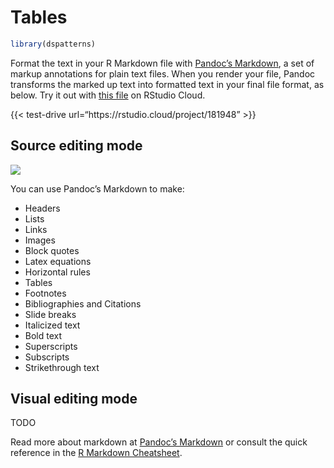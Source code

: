 # Tables

```r
library(dspatterns)
```

Format the text in your R Markdown file with [Pandoc's Markdown](authoring_pandoc_markdown.html), a set of markup annotations for plain text files. When you render your file, Pandoc transforms the marked up text into formatted text in your final file format, as below. Try it out with [this file](https://rstudio.cloud/project/181948) on RStudio Cloud.

{{< test-drive url="https://rstudio.cloud/project/181948" >}}

## Source editing mode

![](markdown-1-markup.png)
</br>

You can use Pandoc's Markdown to make:

* Headers
* Lists
* Links
* Images
* Block quotes
* Latex equations
* Horizontal rules
* Tables
* Footnotes
* Bibliographies and Citations
* Slide breaks
* Italicized text
* Bold text
* Superscripts
* Subscripts
* Strikethrough text

## Visual editing mode

TODO

Read more about markdown at [Pandoc's Markdown](authoring_pandoc_markdown.html) or consult the quick reference in the [R Markdown Cheatsheet](https://www.rstudio.com/wp-content/uploads/2016/03/rmarkdown-cheatsheet-2.0.pdf).


